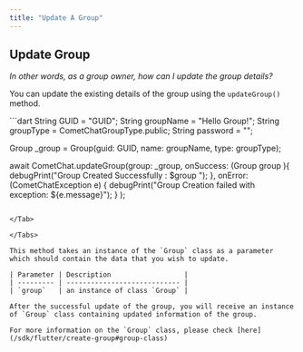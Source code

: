 ```yaml
---
title: "Update A Group"
---
```




## Update Group

*In other words, as a group owner, how can I update the group details?*

You can update the existing details of the group using the `updateGroup()` method.

<Tabs>
<Tab title="Dart">
```dart
String GUID = "GUID";
  String groupName = "Hello Group!";
  String groupType = CometChatGroupType.public;
  String password = "";

  Group _group = Group(guid: GUID, name: groupName, type: groupType);


  await CometChat.updateGroup(group: _group, onSuccess: (Group group ){
    debugPrint("Group Created Successfully : $group ");
  }, onError:(CometChatException e) {
    debugPrint("Group Creation failed with exception: ${e.message}");
  } );   
```

</Tab>

</Tabs>

This method takes an instance of the `Group` class as a parameter which should contain the data that you wish to update.

| Parameter | Description                  |
| --------- | ---------------------------- |
| `group`   | an instance of class `Group` |

After the successful update of the group, you will receive an instance of `Group` class containing updated information of the group.

For more information on the `Group` class, please check [here](/sdk/flutter/create-group#group-class)
